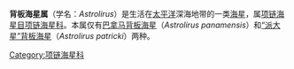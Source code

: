 {{Automatic Taxobox
| taxon = Astrolirus
| image = Astrolirus patricki (10.7717-peerj.9071) Figure 2 (cropped B).png
| image_caption = [[“派大星”背板海星|“派大星”背板海星]]（''Astrolirus patricki''）
| authority = [[沃尔特·肯里克·费希尔|Fisher]]，1917 
}}
'''背板海星属'''（学名：''Astrolirus''）是生活在[[太平洋|太平洋]]深海地带的一类[[海星|海星]]，属[[项链海星目|项链海星目]][[项链海星科|项链海星科]]。本属仅有[[巴拿马背板海星|巴拿马背板海星]]（''Astrolirus panamensis''）和[[“派大星”背板海星|“派大星”背板海星]]（''Astrolirus patricki''）两种。
{{Animal-stub}}
[[Category:项链海星科|Category:项链海星科]]
